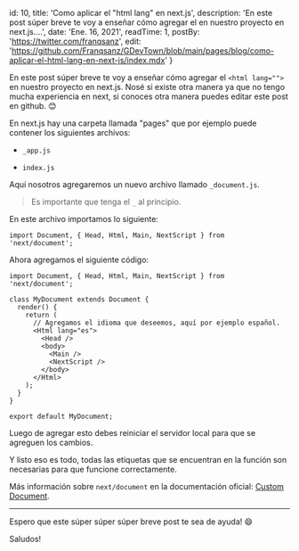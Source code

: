 
  id: 10,
  title: 'Como aplicar el "html lang" en next.js',
  description: 'En este post súper breve te voy a enseñar cómo agregar el <html lang=""> en nuestro proyecto en next.js....',
  date: 'Ene. 16, 2021',
  readTime: 1,
  postBy: 'https://twitter.com/franqsanz',
  edit: 'https://github.com/Franqsanz/GDevTown/blob/main/pages/blog/como-aplicar-el-html-lang-en-next-js/index.mdx'
}


En este post súper breve te voy a enseñar cómo agregar el `<html lang="">` en nuestro proyecto en next.js.
Nosé si existe otra manera ya que no tengo mucha experiencia en next, si conoces otra manera puedes editar este post en github. 😊

En next.js hay una carpeta llamada "pages" que por ejemplo puede contener los siguientes archivos:

* `_app.js`

* `index.js`

Aquí nosotros agregaremos un nuevo archivo llamado `_document.js`.

> Es importante que tenga el `_` al principio.

En este archivo importamos lo siguiente:

```JS
import Document, { Head, Html, Main, NextScript } from 'next/document';
```

Ahora agregamos el siguiente código:

```JS
import Document, { Head, Html, Main, NextScript } from 'next/document';

class MyDocument extends Document {
  render() {
    return (
      // Agregamos el idioma que deseemos, aquí por ejemplo español.
      <Html lang="es">
        <Head />
        <body>
          <Main />
          <NextScript />
        </body>
      </Html>
    );
  }
}

export default MyDocument;
```

Luego de agregar esto debes reiniciar el servidor local para que se agreguen los cambios.

Y listo eso es todo, todas las etiquetas que se encuentran en la función son necesarias para que funcione correctamente.

Más información sobre `next/document` en la documentación oficial: [Custom Document](https://nextjs.org/docs/advanced-features/custom-document).

---

Espero que este súper súper súper breve post te sea de ayuda! 😄

Saludos!